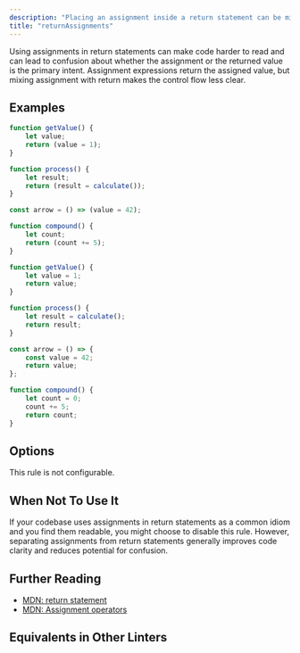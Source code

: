 ```yaml
---
description: "Placing an assignment inside a return statement can be misleading and is often a sign of a logical mistake."
title: "returnAssignments"
---
```



<RuleSummary plugin="ts" rule="returnAssignments" />

Using assignments in return statements can make code harder to read and can lead to confusion about whether the assignment or the returned value is the primary intent.
Assignment expressions return the assigned value, but mixing assignment with return makes the control flow less clear.

## Examples

<Tabs>
<TabItem label="❌ Incorrect">

```ts
function getValue() {
	let value;
	return (value = 1);
}
```

```ts
function process() {
	let result;
	return (result = calculate());
}
```

```ts
const arrow = () => (value = 42);
```

```ts
function compound() {
	let count;
	return (count += 5);
}
```

</TabItem>
<TabItem label="✅ Correct">

```ts
function getValue() {
	let value = 1;
	return value;
}
```

```ts
function process() {
	let result = calculate();
	return result;
}
```

```ts
const arrow = () => {
	const value = 42;
	return value;
};
```

```ts
function compound() {
	let count = 0;
	count += 5;
	return count;
}
```

</TabItem>
</Tabs>

## Options

This rule is not configurable.

## When Not To Use It

If your codebase uses assignments in return statements as a common idiom and you find them readable, you might choose to disable this rule.
However, separating assignments from return statements generally improves code clarity and reduces potential for confusion.

## Further Reading

- [MDN: return statement](https://developer.mozilla.org/en-US/docs/Web/JavaScript/Reference/Statements/return)
- [MDN: Assignment operators](https://developer.mozilla.org/en-US/docs/Web/JavaScript/Reference/Operators/Assignment)

## Equivalents in Other Linters

<RuleEquivalents pluginId="ts" ruleId="returnAssignments" />
